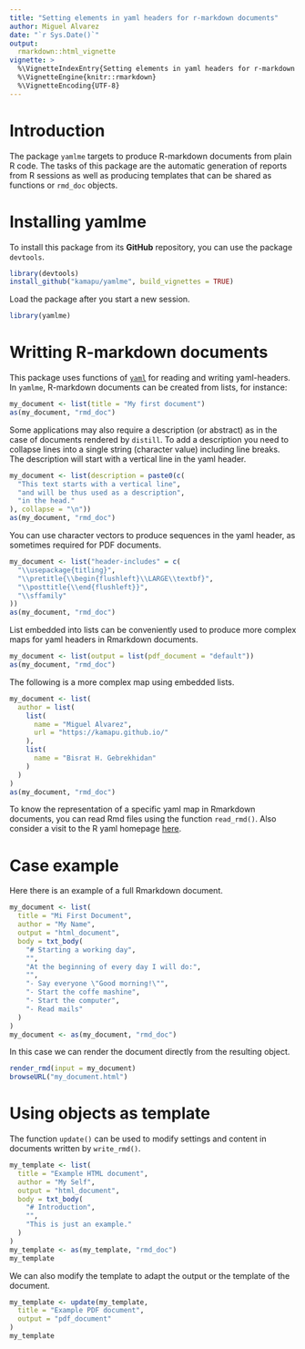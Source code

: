 ```yaml
---
title: "Setting elements in yaml headers for r-markdown documents"
author: Miguel Alvarez
date: "`r Sys.Date()`"
output:
  rmarkdown::html_vignette
vignette: >
  %\VignetteIndexEntry{Setting elements in yaml headers for r-markdown documents}
  %\VignetteEngine{knitr::rmarkdown}
  %\VignetteEncoding{UTF-8}
---
```


# Introduction

The package `yamlme` targets to produce R-markdown
documents from plain R code. The tasks of this package are the automatic
generation of reports from R sessions as well as producing templates that can
be shared as functions or `rmd_doc` objects.

# Installing yamlme

To install this package from its **GitHub** repository, you can use
the package `devtools`.

```r
library(devtools)
install_github("kamapu/yamlme", build_vignettes = TRUE)
```

Load the package after you start a new session.

```r
library(yamlme)
```

# Writting R-markdown documents

This package uses functions of
[`yaml`](http://biostat.app.vumc.org/wiki/Main/YamlR) for reading and writing
yaml-headers.
In `yamlme`, R-markdown documents can be created from lists, for instance:

```r
my_document <- list(title = "My first document")
as(my_document, "rmd_doc")
```

Some applications may also require a description (or abstract) as in the case of
documents rendered by `distill`.
To add a description you need to collapse lines into a single string
(character value) including line breaks.
The description will start with a vertical line in the yaml header.

```r
my_document <- list(description = paste0(c(
  "This text starts with a vertical line",
  "and will be thus used as a description",
  "in the head."
), collapse = "\n"))
as(my_document, "rmd_doc")
```

You can use character vectors to produce sequences in the yaml header, as
sometimes required for PDF documents.

```r
my_document <- list("header-includes" = c(
  "\\usepackage{titling}",
  "\\pretitle{\\begin{flushleft}\\LARGE\\textbf}",
  "\\posttitle{\\end{flushleft}}",
  "\\sffamily"
))
as(my_document, "rmd_doc")
```

List embedded into lists can be conveniently used to produce more complex maps
for yaml headers in Rmarkdown documents.

```r
my_document <- list(output = list(pdf_document = "default"))
as(my_document, "rmd_doc")
```

The following is a more complex map using embedded lists.

```r
my_document <- list(
  author = list(
    list(
      name = "Miguel Alvarez",
      url = "https://kamapu.github.io/"
    ),
    list(
      name = "Bisrat H. Gebrekhidan"
    )
  )
)
as(my_document, "rmd_doc")
```

To know the representation of a specific yaml map in Rmarkdown documents, you
can read Rmd files using the function `read_rmd()`. Also consider a visit
to the R yaml homepage [here](https://biostat.app.vumc.org/wiki/Main/YamlR).


# Case example

Here there is an example of a full Rmarkdown document.

```r
my_document <- list(
  title = "Mi First Document",
  author = "My Name",
  output = "html_document",
  body = txt_body(
    "# Starting a working day",
    "",
    "At the beginning of every day I will do:",
    "",
    "- Say everyone \"Good morning!\"",
    "- Start the coffe mashine",
    "- Start the computer",
    "- Read mails"
  )
)
my_document <- as(my_document, "rmd_doc")
```

In this case we can render the document directly from the resulting object.

```r
render_rmd(input = my_document)
browseURL("my_document.html")
```

# Using objects as template

The function `update()` can be used to modify settings and content in documents
written by `write_rmd()`.

```r
my_template <- list(
  title = "Example HTML document",
  author = "My Self",
  output = "html_document",
  body = txt_body(
    "# Introduction",
    "",
    "This is just an example."
  )
)
my_template <- as(my_template, "rmd_doc")
my_template
```

We can also modify the template to adapt the output or the template of the
document.

```r
my_template <- update(my_template,
  title = "Example PDF document",
  output = "pdf_document"
)
my_template
```
